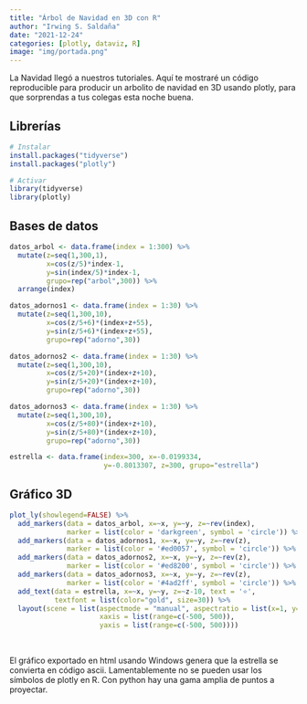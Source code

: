 ```yaml
---
title: "Árbol de Navidad en 3D con R"
author: "Irwing S. Saldaña"
date: "2021-12-24"
categories: [plotly, dataviz, R]
image: "img/portada.png"
---
```


La Navidad llegó a nuestros tutoriales. Aquí te mostraré un código reproducible para producir un arbolito de navidad en 3D usando plotly, para que sorprendas a tus colegas esta noche buena.

## **Librerías**
```r
# Instalar
install.packages("tidyverse")
install.packages("plotly")
```

```r
# Activar
library(tidyverse)
library(plotly)
```

## **Bases de datos**
```r
datos_arbol <- data.frame(index = 1:300) %>%
  mutate(z=seq(1,300,1),
         x=cos(z/5)*index-1,
         y=sin(index/5)*index-1,
         grupo=rep("arbol",300)) %>% 
  arrange(index)

datos_adornos1 <- data.frame(index = 1:30) %>%
  mutate(z=seq(1,300,10),
         x=cos(z/5+6)*(index+z+55),
         y=sin(z/5+6)*(index+z+55),
         grupo=rep("adorno",30))

datos_adornos2 <- data.frame(index = 1:30) %>%
  mutate(z=seq(1,300,10),
         x=cos(z/5+20)*(index+z+10),
         y=sin(z/5+20)*(index+z+10),
         grupo=rep("adorno",30))

datos_adornos3 <- data.frame(index = 1:30) %>%
  mutate(z=seq(1,300,10),
         x=cos(z/5+80)*(index+z+10),
         y=sin(z/5+80)*(index+z+10),
         grupo=rep("adorno",30))

estrella <- data.frame(index=300, x=-0.0199334,
                       y=-0.8013307, z=300, grupo="estrella")
```

## **Gráfico 3D**
```r
plot_ly(showlegend=FALSE) %>%
  add_markers(data = datos_arbol, x=~x, y=~y, z=~rev(index),
              marker = list(color = 'darkgreen', symbol = 'circle')) %>% 
  add_markers(data = datos_adornos1, x=~x, y=~y, z=~rev(z),
              marker = list(color = '#ed0057', symbol = 'circle')) %>%
  add_markers(data = datos_adornos2, x=~x, y=~y, z=~rev(z),
              marker = list(color = '#ed8200', symbol = 'circle')) %>%
  add_markers(data = datos_adornos3, x=~x, y=~y, z=~rev(z),
              marker = list(color = '#4ad2ff', symbol = 'circle')) %>%
  add_text(data = estrella, x=~x, y=~y, z=~z-10, text = '⭐',
           textfont = list(color="gold", size=30)) %>% 
  layout(scene = list(aspectmode = "manual", aspectratio = list(x=1, y=1, z=1.2),
                      xaxis = list(range=c(-500, 500)),
                      yaxis = list(range=c(-500, 500)))) 
```

<br>

El gráfico exportado en html usando Windows genera que la estrella se convierta en código ascii. Lamentablemente no se pueden usar los símbolos de plotly en R. Con python hay una gama amplia de puntos a proyectar.
